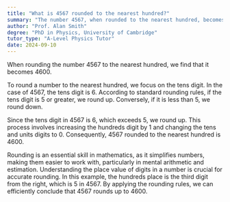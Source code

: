 ```yaml
---
title: "What is 4567 rounded to the nearest hundred?"
summary: "The number 4567, when rounded to the nearest hundred, becomes 4600."
author: "Prof. Alan Smith"
degree: "PhD in Physics, University of Cambridge"
tutor_type: "A-Level Physics Tutor"
date: 2024-09-10
---
```


When rounding the number $4567$ to the nearest hundred, we find that it becomes $4600$.

To round a number to the nearest hundred, we focus on the tens digit. In the case of $4567$, the tens digit is $6$. According to standard rounding rules, if the tens digit is $5$ or greater, we round up. Conversely, if it is less than $5$, we round down.

Since the tens digit in $4567$ is $6$, which exceeds $5$, we round up. This process involves increasing the hundreds digit by $1$ and changing the tens and units digits to $0$. Consequently, $4567$ rounded to the nearest hundred is $4600$.

Rounding is an essential skill in mathematics, as it simplifies numbers, making them easier to work with, particularly in mental arithmetic and estimation. Understanding the place value of digits in a number is crucial for accurate rounding. In this example, the hundreds place is the third digit from the right, which is $5$ in $4567$. By applying the rounding rules, we can efficiently conclude that $4567$ rounds up to $4600$.
    